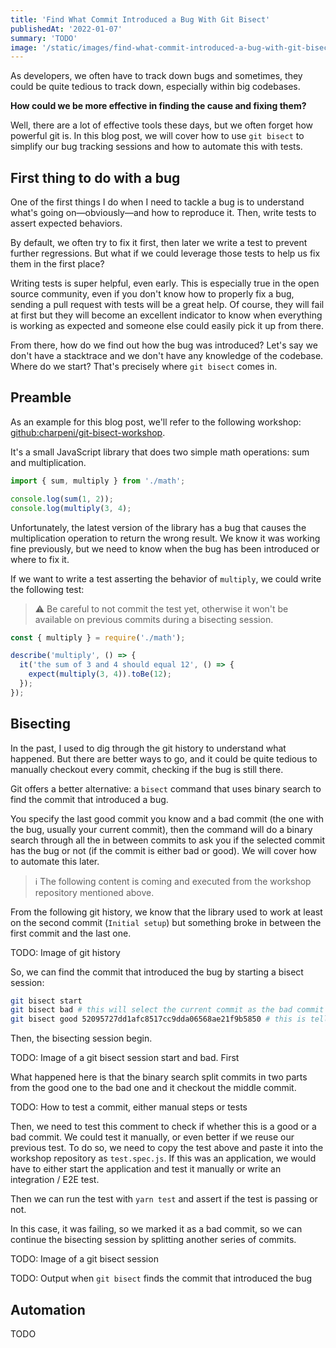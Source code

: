 ```yaml
---
title: 'Find What Commit Introduced a Bug With Git Bisect'
publishedAt: '2022-01-07'
summary: 'TODO'
image: '/static/images/find-what-commit-introduced-a-bug-with-git-bisect/banner.png'
---
```


As developers, we often have to track down bugs and sometimes, they could be quite tedious to track down, especially within big codebases.

**How could we be more effective in finding the cause and fixing them?**

Well, there are a lot of effective tools these days, but we often forget how powerful git is. In this blog post, we will cover how to use `git bisect` to simplify our bug tracking sessions and how to automate this with tests.

## First thing to do with a bug

One of the first things I do when I need to tackle a bug is to understand what's going on—obviously—and how to reproduce it. Then, write tests to assert expected behaviors.

By default, we often try to fix it first, then later we write a test to prevent further regressions. But what if we could leverage those tests to help us fix them in the first place?

Writing tests is super helpful, even early. This is especially true in the open source community, even if you don't know how to properly fix a bug, sending a pull request with tests will be a great help. Of course, they will fail at first but they will become an excellent indicator to know when everything is working as expected and someone else could easily pick it up from there.

From there, how do we find out how the bug was introduced? Let's say we don't have a stacktrace and we don't have any knowledge of the codebase. Where do we start? That's precisely where `git bisect` comes in.

## Preamble

As an example for this blog post, we'll refer to the following workshop: [github:charpeni/git-bisect-workshop](https://github.com/charpeni/git-bisect-workshop).

It's a small JavaScript library that does two simple math operations: sum and multiplication.

```javascript
import { sum, multiply } from './math';

console.log(sum(1, 2));
console.log(multiply(3, 4);
```

Unfortunately, the latest version of the library has a bug that causes the multiplication operation to return the wrong result. We know it was working fine previously, but we need to know when the bug has been introduced or where to fix it.

If we want to write a test asserting the behavior of `multiply`, we could write the following test:

> ⚠️ Be careful to not commit the test yet, otherwise it won't be available on previous commits during a bisecting session.

```javascript
const { multiply } = require('./math');

describe('multiply', () => {
  it('the sum of 3 and 4 should equal 12', () => {
    expect(multiply(3, 4)).toBe(12);
  });
});
```

## Bisecting

In the past, I used to dig through the git history to understand what happened. But there are better ways to go, and it could be quite tedious to manually checkout every commit, checking if the bug is still there.

Git offers a better alternative: a `bisect` command that uses binary search to find the commit that introduced a bug.

You specify the last good commit you know and a bad commit (the one with the bug, usually your current commit), then the command will do a binary search through all the in between commits to ask you if the selected commit has the bug or not (if the commit is either bad or good). We will cover how to automate this later.

> ℹ️ The following content is coming and executed from the workshop repository mentioned above.

From the following git history, we know that the library used to work at least on the second commit (`Initial setup`) but something broke in between the first commit and the last one.

TODO: Image of git history

So, we can find the commit that introduced the bug by starting a bisect session:

```bash
git bisect start
git bisect bad # this will select the current commit as the bad commit
git bisect good 52095727dd1afc8517cc9dda06568ae21f9b5850 # this is telling git that our second commit (Initial setup) is a good commit
```

Then, the bisecting session begin.

TODO: Image of a git bisect session start and bad. First

What happened here is that the binary search split commits in two parts from the good one to the bad one and it checkout the middle commit.

TODO: How to test a commit, either manual steps or tests

Then, we need to test this comment to check if whether this is a good or a bad commit. We could test it manually, or even better if we reuse our previous test. To do so, we need to copy the test above and paste it into the workshop repository as `test.spec.js`. If this was an application, we would have to either start the application and test it manually or write an integration / E2E test.

Then we can run the test with `yarn test` and assert if the test is passing or not.

In this case, it was failing, so we marked it as a bad commit, so we can continue the bisecting session by splitting another series of commits.

TODO: Image of a git bisect session

TODO: Output when `git bisect` finds the commit that introduced the bug

## Automation

TODO
